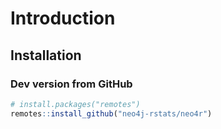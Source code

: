 # Introduction {#intro}

## Installation 

### Dev version from GitHub

```r
# install.packages("remotes")
remotes::install_github("neo4j-rstats/neo4r")
```

